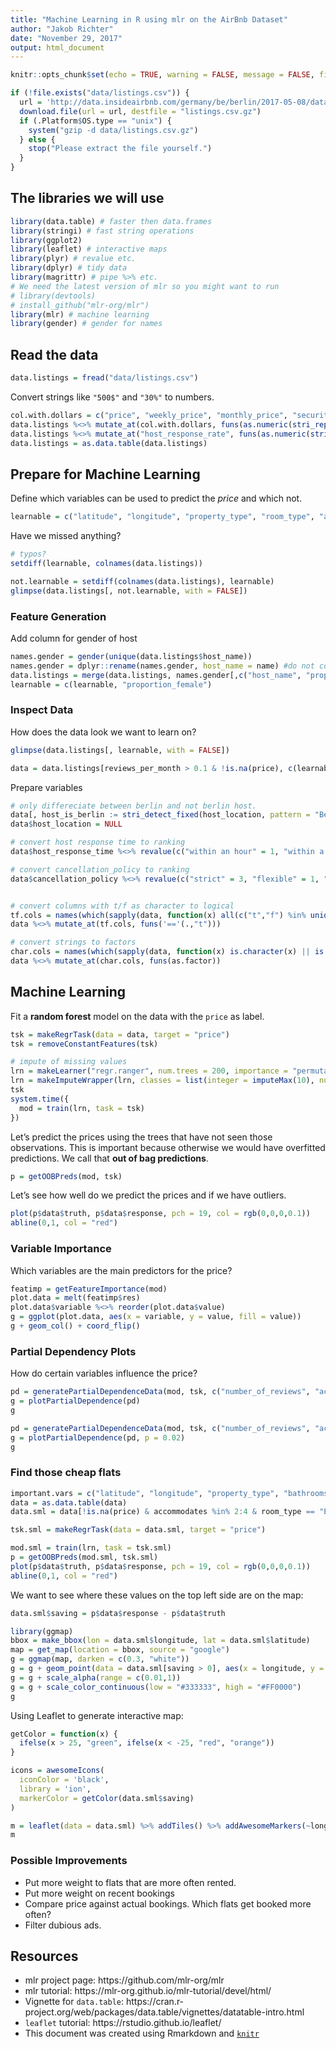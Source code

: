 ```yaml
---
title: "Machine Learning in R using mlr on the AirBnb Dataset"
author: "Jakob Richter"
date: "November 29, 2017"
output: html_document
---
```


```r
knitr::opts_chunk$set(echo = TRUE, warning = FALSE, message = FALSE, fig.width = 10, fig.width = 8)
```

```r
if (!file.exists("data/listings.csv")) {
  url = 'http://data.insideairbnb.com/germany/be/berlin/2017-05-08/data/listings.csv.gz'
  download.file(url = url, destfile = "listings.csv.gz")  
  if (.Platform$OS.type == "unix") {
    system("gzip -d data/listings.csv.gz")
  } else {
    stop("Please extract the file yourself.")
  }
}
```

## The libraries we will use

```r
library(data.table) # faster then data.frames
library(stringi) # fast string operations
library(ggplot2)
library(leaflet) # interactive maps
library(plyr) # revalue etc.
library(dplyr) # tidy data
library(magrittr) # pipe %>% etc.
# We need the latest version of mlr so you might want to run
# library(devtools)
# install_github("mlr-org/mlr")
library(mlr) # machine learning
library(gender) # gender for names
```

## Read the data

```r
data.listings = fread("data/listings.csv")
```

Convert strings like `"500$"` and `"30%"` to numbers.

```r
col.with.dollars = c("price", "weekly_price", "monthly_price", "security_deposit", "cleaning_fee", "extra_people")
data.listings %<>% mutate_at(col.with.dollars, funs(as.numeric(stri_replace_first_fixed(., '$', ''))))
data.listings %<>% mutate_at("host_response_rate", funs(as.numeric(stri_replace_first_fixed(., '%', ''))))
data.listings = as.data.table(data.listings)
```

## Prepare for Machine Learning

Define which variables can be used to predict the *price* and which not.

```r
learnable = c("latitude", "longitude", "property_type", "room_type", "accommodates", "bathrooms", "bedrooms", "beds", "host_is_superhost", "neighbourhood_cleansed", "cancellation_policy", "reviews_per_month", "calculated_host_listings_count", "require_guest_phone_verification", "require_guest_profile_picture", "instant_bookable", "number_of_reviews", "review_scores_value", "review_scores_location", "review_scores_communication", "review_scores_checkin", "review_scores_cleanliness", "review_scores_accuracy", "review_scores_rating", "availability_365", "minimum_nights", "maximum_nights", "square_feet", "bed_type", "host_response_rate", "host_response_time", "host_location", "guests_included")
```

Have we missed anything?
```r
# typos?
setdiff(learnable, colnames(data.listings))

not.learnable = setdiff(colnames(data.listings), learnable)
glimpse(data.listings[, not.learnable, with = FALSE])
```

### Feature Generation

Add column for gender of host

```r
names.gender = gender(unique(data.listings$host_name))
names.gender = dplyr::rename(names.gender, host_name = name) #do not confuse with plyr::rename!!
data.listings = merge(data.listings, names.gender[,c("host_name", "proportion_female")])
learnable = c(learnable, "proportion_female")
```

### Inspect Data

How does the data look we want to learn on?

```r
glimpse(data.listings[, learnable, with = FALSE])

data = data.listings[reviews_per_month > 0.1 & !is.na(price), c(learnable, "price"), with = FALSE]
```

Prepare variables

```r
# only differeciate between berlin and not berlin host.
data[, host_is_berlin := stri_detect_fixed(host_location, pattern = "Berlin")]
data$host_location = NULL

# convert host response time to ranking
data$host_response_time %<>% revalue(c("within an hour" = 1, "within a day" = 3, "N/A" = 5, "a few days or more" = 4, "within a few hours" = 2)) %>% as.integer()

# convert cancellation_policy to ranking
data$cancellation_policy %<>% revalue(c("strict" = 3, "flexible" = 1, "moderate" = 2, "super_strict_60" = 4)) %>% as.integer()


# convert columns with t/f as character to logical
tf.cols = names(which(sapply(data, function(x) all(c("t","f") %in% unique(x)))))
data %<>% mutate_at(tf.cols, funs('=='(.,"t")))

# convert strings to factors
char.cols = names(which(sapply(data, function(x) is.character(x) || is.logical(x))))
data %<>% mutate_at(char.cols, funs(as.factor))
```

## Machine Learning

Fit a **random forest** model on the data with the `price` as label.

```r
tsk = makeRegrTask(data = data, target = "price")
tsk = removeConstantFeatures(tsk)

# impute of missing values
lrn = makeLearner("regr.ranger", num.trees = 200, importance = "permutation")
lrn = makeImputeWrapper(lrn, classes = list(integer = imputeMax(10), numeric = imputeMax(10), factor = imputeConstant("__miss__")))
tsk
system.time({
  mod = train(lrn, task = tsk)
})
```

Let's predict the prices using the trees that have not seen those observations.
This is important because otherwise we would have overfitted predictions.
We call that **out of bag predictions**.

```r
p = getOOBPreds(mod, tsk)
```

Let's see how well do we predict the prices and if we have outliers.
```r
plot(p$data$truth, p$data$response, pch = 19, col = rgb(0,0,0,0.1))
abline(0,1, col = "red")
```

### Variable Importance

Which variables are the main predictors for the price?
```r
featimp = getFeatureImportance(mod)
plot.data = melt(featimp$res)
plot.data$variable %<>% reorder(plot.data$value)
g = ggplot(plot.data, aes(x = variable, y = value, fill = value))
g + geom_col() + coord_flip()
```

### Partial Dependency Plots

How do certain variables influence the price?
```r
pd = generatePartialDependenceData(mod, tsk, c("number_of_reviews", "accommodates", "host_response_time", "cancellation_policy"), individual = FALSE)
g = plotPartialDependence(pd)
g

pd = generatePartialDependenceData(mod, tsk, c("number_of_reviews", "accommodates", "host_response_time", "cancellation_policy"), individual = TRUE)
g = plotPartialDependence(pd, p = 0.02)
g
```

### Find those cheap flats

```r
important.vars = c("latitude", "longitude", "property_type", "bathrooms", "bedrooms", "beds", "reviews_per_month", "number_of_reviews", "review_scores_value", "review_scores_location", "review_scores_communication", "review_scores_checkin", "review_scores_cleanliness", "review_scores_accuracy", "review_scores_rating", "square_feet", "bed_type", "host_response_rate", "host_response_time", "guests_included")
data = as.data.table(data)
data.sml = data[!is.na(price) & accommodates %in% 2:4 & room_type == "Entire home/apt" & beds %in% 1:2 & longitude > 13.28 & longitude < 13.52 & latitude > 52.45 & latitude < 52.57 , c(important.vars, "price"), with = FALSE]

tsk.sml = makeRegrTask(data = data.sml, target = "price")

mod.sml = train(lrn, task = tsk.sml)
p = getOOBPreds(mod.sml, tsk.sml)
plot(p$data$truth, p$data$response, pch = 19, col = rgb(0,0,0,0.1))
abline(0,1, col = "red")
```

We want to see where these values on the top left side are on the map:
```r
data.sml$saving = p$data$response - p$data$truth

library(ggmap)
bbox = make_bbox(lon = data.sml$longitude, lat = data.sml$latitude)
map = get_map(location = bbox, source = "google")
g = ggmap(map, darken = c(0.3, "white"))
g = g + geom_point(data = data.sml[saving > 0], aes(x = longitude, y = latitude, color = saving, alpha = saving))
g = g + scale_alpha(range = c(0.01,1))
g = g + scale_color_continuous(low = "#333333", high = "#FF0000")
g
```

Using Leaflet to generate interactive map:
```r
getColor = function(x) {
  ifelse(x > 25, "green", ifelse(x < -25, "red", "orange"))
}

icons = awesomeIcons(
  iconColor = 'black',
  library = 'ion',
  markerColor = getColor(data.sml$saving)
)

m = leaflet(data = data.sml) %>% addTiles() %>% addAwesomeMarkers(~longitude, ~latitude, icon = icons, label = ~sprintf("Saving: %.2f, Price: %.2f", saving, price), clusterOptions = markerClusterOptions())
m
```

### Possible Improvements

* Put more weight to flats that are more often rented.
* Put more weight on recent bookings
* Compare price against actual bookings. Which flats get booked more often?
* Filter dubious ads.

## Resources

* mlr project page: https://github.com/mlr-org/mlr
* mlr tutorial: https://mlr-org.github.io/mlr-tutorial/devel/html/
* Vignette for `data.table`: https://cran.r-project.org/web/packages/data.table/vignettes/datatable-intro.html
* `leaflet` tutorial: https://rstudio.github.io/leaflet/
* This document was created using Rmarkdown and [`knitr`](https://yihui.name/knitr/)
